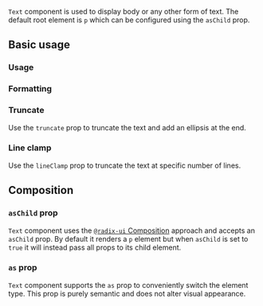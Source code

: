 <ax-layout />

`Text` component is used to display body or any other form of text. The default root element is `p` which can be configured using the `asChild` prop.

## Basic usage

### Usage

<ax-demo name="text/usage" />

### Formatting

<ax-demo name="text/formatting-usage" />

### Truncate

Use the `truncate` prop to truncate the text and add an ellipsis at the end.

<ax-demo name="text/truncate-usage" />

### Line clamp

Use the `lineClamp` prop to truncate the text at specific number of lines.

<ax-demo name="text/line-clamp-usage" />

## Composition

### `asChild` prop

`Text` component uses the [`@radix-ui` Composition](https://www.radix-ui.com/primitives/docs/guides/composition) approach and accepts an `asChild` prop. By default it renders a `p` element but when `asChild` is set to `true` it will instead pass all props to its child element.

<ax-demo name="text/composition-usage" />

### `as` prop

`Text` component supports the `as` prop to conveniently switch the element type. This prop is purely semantic and does not alter visual appearance.

<ax-demo name="text/as-usage" />
